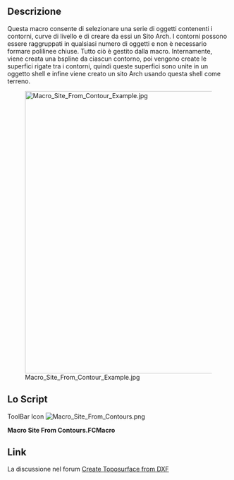 <languages/>

{{Macro/it
|Name=Macro Site From Contours
|Translate=Macro Sito da contorni
|Icon=Macro_Site_From_Contours.png
|Description=Crea un sito Arch da una serie di contorni.
|Author=yorik
|Version=1.0
|Date=2018-08-30
|FCVersion=All
|Download=[https://www.freecad.org/wiki/File:Macro_Site_From_Contours.png ToolBar Icon]
}}

<span id="Description"></span>
==Descrizione==

<div class="mw-translate-fuzzy">
Questa macro consente di selezionare una serie di oggetti contenenti i contorni, curve di livello e di creare da essi un Sito Arch. I contorni possono essere raggruppati in qualsiasi numero di oggetti e non è necessario formare polilinee chiuse. Tutto ciò è gestito dalla macro. Internamente, viene creata una bspline da ciascun contorno, poi vengono create le superfici rigate tra i contorni, quindi queste superfici sono unite in un oggetto shell e infine viene creato un sito Arch usando questa shell come terreno.
</div>

[[Image:Macro Site From Contour Example.jpg|640px]]

<span id="Script"></span>
==Lo Script==

<div lang="en" dir="ltr" class="mw-content-ltr">
ToolBar Icon [[File:Macro_Site_From_Contours.png]]
</div>

'''Macro Site From Contours.FCMacro'''

{{MacroCode|code=
# This macro builds an Arch Site object out of different level curves.
# It doesn't matter how many object contain the curves or if they
# are connected into wires or not.

import FreeCAD,FreeCADGui,Part,Draft,DraftGeomUtils,Arch

# first build a list of edges from selected objects

edges = []
for obj in FreeCADGui.Selection.getSelection():
    edges.extend(obj.Shape.Edges)

# sort our edges into connected wires

wires = DraftGeomUtils.findWires(edges)

# build a bspline for each wire

bsplines = []
for wire in wires:
    points = []
    for vert in wire.Vertexes:
        points.append(vert.Point)
    bspline = Draft.makeBSpline(points)
    bsplines.append(bspline)

# hide the bsplines

for bspline in bsplines:
    bspline.ViewObject.hide()

# sort the bsplines by elevation (we use the z of their first point to sort)

bsplines.sort(key=lambda b: b.Points[0].z)

# build one ruled surface from each pair of bsplines

ruledsurfaces = []
for i in range(len(bsplines)-1):
    ruled = FreeCAD.ActiveDocument.addObject('Part::RuledSurface', 'TerrainSection')
    ruled.Curve1 = (bsplines[i],[''])
    ruled.Curve2 = (bsplines[i+1],[''])
    ruledsurfaces.append(ruled)

# hide the ruled surfaces

for ruled in ruledsurfaces:
    ruled.ViewObject.hide()

# at this stade we need to recompute to build all the shapes before getting the faces

FreeCAD.ActiveDocument.recompute()

# make a shell object out of all the ruled surfaces

faces = []
for ruled in ruledsurfaces:
    faces.extend(ruled.Shape.Faces)
shell = Part.Shell(faces)
terrain = FreeCAD.ActiveDocument.addObject('Part::Feature', 'Terrain')
terrain.Shape = shell

# make a site object using our shell as terrain

site = Arch.makeSite()
site.Terrain = terrain

# recompute one last time

FreeCAD.ActiveDocument.recompute()
}}

==Link==

La discussione nel forum [https://forum.freecad.org/viewtopic.php?f=3&t=30569 Create Toposurface from DXF]
